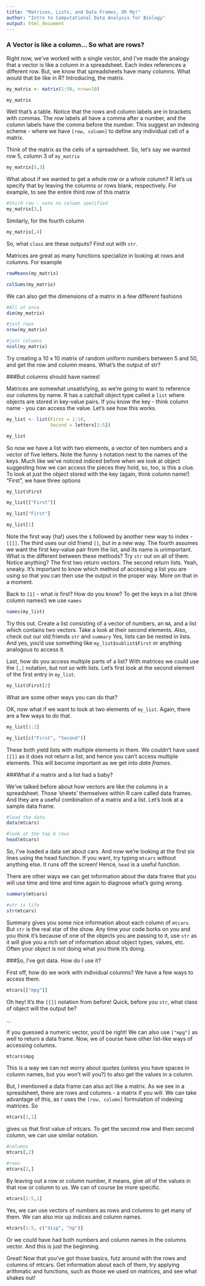 ```yaml
---
title: "Matrices, Lists, and Data Frames, Oh My!"
author: "Intro to Computational Data Analysis for Biology"
output: html_document
---
```



### A Vector is like a column... So what are rows?

Right now, we've worked with a single vector, and I've made the analogy that a vector is like a column in a spreadsheet. Each index references a different row. But, we know that spreadsheets have many columns.  What would that be like in R? Introducing, the matrix.

```r
my_matrix <- matrix(1:50, nrow=10)

my_matrix
```

Well that's a table. Notice that the rows and column labels are in brackets with commas. The row labels all have a comma after a number, and the column labels have the comma before the number.  This suggest an indexing scheme - where we have `[row, column]` to define any individual cell of a matrix.

Think of the matrix as the cells of a spreadsheet. So, let's say we wanted row 5, column 3 of `my_matrix`

```r
my_matrix[5,3]
```

What about if we wanted to get a whole row or a whole column? R let's us specify that by leaving the columns or rows blank, respectively.  For example, to see the entire third row of this matrix

```r
#third row - note no column specified
my_matrix[3,]
```

Similarly, for the fourth column

```r
my_matrix[,4]
```

So, what `class` are these outputs? Find out with `str`.

Matrices are great as many functions specialize in looking at rows and columns. For example

```r
rowMeans(my_matrix)

colSums(my_matrix)
```

We can also get the dimensions of a matrix in a few different fashions
```r
#All at once
dim(my_matrix)

#just rows
nrow(my_matrix)

#just columns
ncol(my_matrix)
```

Try creating a 10 x 10 matrix of random uniform numbers between 5 and 50, and get the row and column means. What's the output of str?

###But columns should have names!

Matrices are somewhat unsatisfying, as we're going to want to reference our columns by name. R has a catchall object type called a `list` where objects are stored in key-value pairs. If you know the key - think column name - you can access the value. Let's see how this works.

```r
my_list <- list(First = 1:10,
                Second = letters[1:5])

my_list
```

So now we have a list with two elements, a vector of ten numbers and a vector of five letters.  Note the funny `$` notation next to the names of the keys. Much like we've noticed indiced before when we look at object suggesting how we can access the pieces they hold, so, too, is this a clue.  To look at just the object stored with the key (again, think column name!) "First", we have three options

```r
my_list$First

my_list[["First"]]

my_list["First"]

my_list[1]
```

Note the first way (ha!) uses the `$` followed by another new way to index - `[[]]`. The third uses our old friend `[]`, but in a new way. The fourth assumes we want the first key-value pair from the list, and its name is unimportant. What is the different between these methods?  Try `str` out on all of them. Notice anything? The first two return vectors. The second return lists. Yeah, sneaky. It's important to know which method of accessing a list you are using so that you can then use the output in the proper way. More on that in a moment.

Back to `[1]` -  what *is* first? How do you know?  To get the keys in a list (think column names!) we use `names`

```r
names(my_list)
```

Try this out. Create a list consisting of a vector of numbers, an `NA`, and a list which contains two vectors. Take a look at their second elements. Also, check out our old friends `str` and `summary` Yes, lists can be nested in lists.  And yes, you'd use something like `my_list$sublist$First` or anything analogous to access it.

Last, how do you access multiple parts of a list? With matrices we could use the `[,]` notation, but not so with lists.  Let's first look at the second element of the first entry in `my_list`.

```r
my_list$First[2]
```

What are some other ways you can do that?

OK, now what if we want to look at two elements of `my_list`.  Again, there are a few ways to do that.

```r
my_list[1:2]

my_list[c("First", "Second")]
```

These both yield lists with multiple elements in them. We couldn't have used `[[]]` as it does not return a list, and hence you can't access multiple elements. This will become important as we get into *data frames*.


###What if a matrix and a list had a baby?

We've talked before about how vectors are like the columns in a spreadsheet. Those 'sheets' themselves within R care called data frames. And they are a useful combination of a matrix and a list. Let's look at a sample data frame.

```r
#load the data
data(mtcars)

#look at the top 6 rows
head(mtcars)
```

So, I've loaded a data set about cars. And now we're looking at the first six lines using the head function. If you want, try typing `mtcars` without anything else. It runs off the screen! Hence, `head` is a useful function.

There are other ways we can get information about the data frame that you will use time and time and time again to diagnose what's going wrong.

```r
summary(mtcars)

#str is life
str(mtcars)
```

Summary gives you some nice information about each column of `mtcars`. But `str` is the real star of the show. Any time your code borks on you and you think it's because of one of the objects you are passing to it, use `str` as it will give you a rich set of information about object types, values, etc. Often your object is not doing what you think it's doing.

###So, I've got data. How do I use it?

First off, how do we work with individual columns?  We have a few ways to access them.

```r
mtcars[["mpg"]]
```

Oh hey! It's the `[[]]` notation from before! Quick, before you `str`, what class of object will the output be?

...

If you guessed a numeric vector, you'd be right! We can also use `["mpg"]` as well to return a data frame. Now, we of course have other list-like ways of accessing columns.

```r
mtcars$mpg
```

This is a way we can not worry about quotes (unless you have spaces in column names, but you won't will you?) to also get the values in a column.  

But, I mentioned a data frame can also act like a matrix. As we see in a spreadsheet, there are rows and columns - a matrix if you will. We can take advantage of this, as r uses the `[row, column]` formulation of indexing matrices.  So

```r
mtcars[1,1]
```

gives us that first value of mtcars. To get the second row and then second column, we can use similar notation.

```r
#columns
mtcars[,2]

#rows
mtcars[2,]
```

By leaving out a row or column number, it means, give *all* of the values in that row or column to us.  We can of course be more specific.

```r
mtcars[1:5,1]
```

Yes, we can use vectors of numbers as rows and columns to get many of them. We can also mix up indices and column names.

```r
mtcars[1:5, c("disp", "hp")]
```

Or we could have had both numbers and column names in the columns vector. And this is just the beginning.

Great! Now that you've got those basics, futz around with the rows and columns of mtcars. Get information about each of them, try applying arithmatic and functions, such as those we used on matrices, and see what shakes out!
